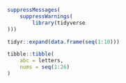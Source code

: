 

```{r}
suppressMessages(
    suppressWarnings(
        library(tidyverse
)))

tidyr::expand(data.frame(seq(1:10)))

tibble::tibble(
    abc = letters,
    nums = seq(1:26)
)
```

